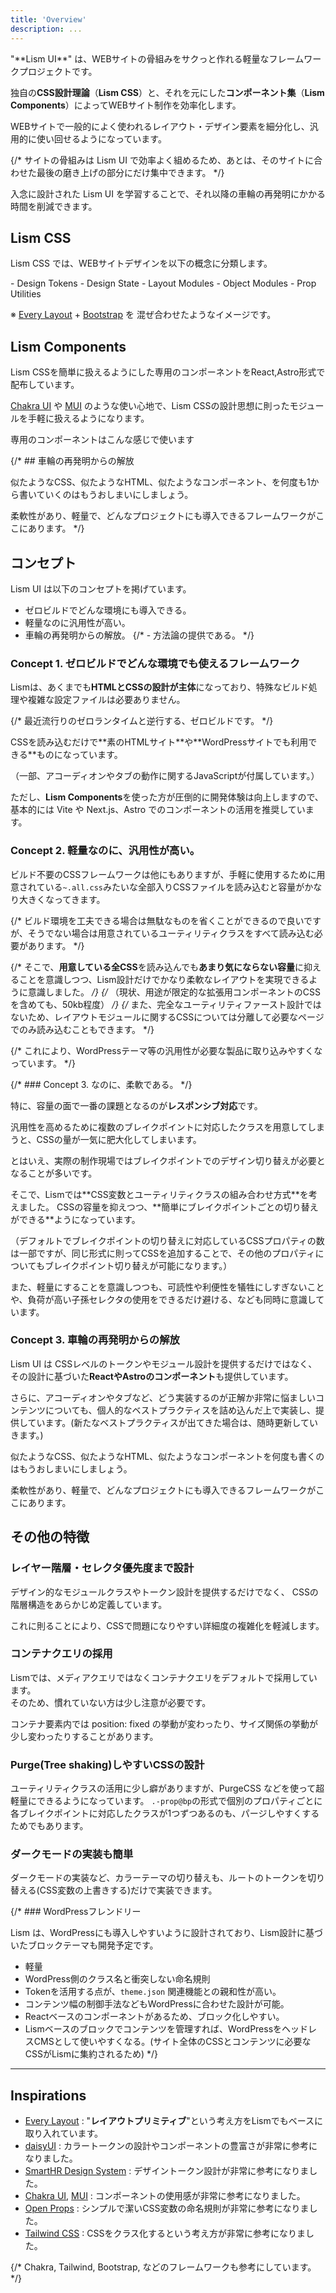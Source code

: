 ```yaml
---
title: 'Overview'
description: ...
---
```




<Box p='box' boxcolor='blue' bd bdrs='s'>
	"**Lism UI**" は、WEBサイトの骨組みをサクっと作れる軽量なフレームワークプロジェクトです。
</Box>

独自の**CSS設計理論**（**Lism CSS**）と、それを元にした**コンポーネント集**（**Lism Components**）によってWEBサイト制作を効率化します。


WEBサイトで一般的によく使われるレイアウト・デザイン要素を細分化し、汎用的に使い回せるようになっています。

{/* サイトの骨組みは Lism UI で効率よく組めるため、あとは、そのサイトに合わせた最後の磨き上げの部分にだけ集中できます。 */}

入念に設計された Lism UI を学習することで、それ以降の車輪の再発明にかかる時間を削減できます。


## Lism CSS

Lism CSS では、WEBサイトデザインを以下の概念に分類します。

<Box p="box" bgc='base-2'>
	- Design Tokens
	- Design State
	- Layout Modules
	- Object Modules
	- Prop Utilities
</Box>


※ [Every Layout](https://every-layout.dev/) + [Bootstrap](https://getbootstrap.com/) を 混ぜ合わせたようなイメージです。


## Lism Components

Lism CSSを簡単に扱えるようにした専用のコンポーネントをReact,Astro形式で配布しています。

[Chakra UI](https://chakra-ui.com/) や [MUI](https://mui.com/) のような使い心地で、Lism CSSの設計思想に則ったモジュールを手軽に扱えるようになります。

<PreviewTitle>専用のコンポーネントはこんな感じで使います</PreviewTitle>
<DemoLismComponent/>



{/* ## 車輪の再発明からの解放

似たようなCSS、似たようなHTML、似たようなコンポーネント、を何度も1から書いていくのはもうおしまいにしましょう。

柔軟性があり、軽量で、どんなプロジェクトにも導入できるフレームワークがここにあります。 */}



## コンセプト

Lism UI は以下のコンセプトを掲げています。

- ゼロビルドでどんな環境にも導入できる。
- 軽量なのに汎用性が高い。
- 車輪の再発明からの解放。
{/* - 方法論の提供である。 */}


### Concept 1. ゼロビルドでどんな環境でも使えるフレームワーク

Lismは、あくまでも**HTMLとCSSの設計が主体**になっており、特殊なビルド処理や複雑な設定ファイルは必要ありません。

{/* 最近流行りのゼロランタイムと逆行する、ゼロビルドです。 */}

<Callout type="check">
CSSを読み込むだけで**素のHTMLサイト**や**WordPressサイトでも利用できる**ものになっています。
</Callout>

<Text c="content-2" mbs="10" fz="s">（一部、アコーディオンやタブの動作に関するJavaScriptが付属しています。）</Text>

ただし、**Lism Components**を使った方が圧倒的に開発体験は向上しますので、基本的には Vite や Next.js、Astro でのコンポーネントの活用を推奨しています。



### Concept 2. 軽量なのに、汎用性が高い。

ビルド不要のCSSフレームワークは他にもありますが、手軽に使用するために用意されている`~.all.css`みたいな全部入りCSSファイルを読み込むと容量がかなり大きくなってきます。


{/* ビルド環境を工夫できる場合は無駄なものを省くことができるので良いですが、そうでない場合は用意されているユーティリティクラスをすべて読み込む必要があります。 */}

{/* <Callout type="check">
そこで、**用意している全CSS**を読み込んでも**あまり気にならない容量**に抑えることを意識しつつ、Lism設計だけでかなり柔軟なレイアウトを実現できるように意識しました。
</Callout> */}
{/* <Text mbs="20" fz="s">（現状、用途が限定的な拡張用コンポーネントのCSSを含めても、50kb程度）</Text> */}
{/* また、完全なユーティリティファースト設計ではないため、レイアウトモジュールに関するCSSについては分離して必要なページでのみ読み込むこともできます。 */}

{/* これにより、WordPressテーマ等の汎用性が必要な製品に取り込みやすくなっています。 */}

{/* ### Concept 3. なのに、柔軟である。 */}

特に、容量の面で一番の課題となるのが**レスポンシブ対応**です。

<Callout boxcolor="blue" icon={SmileyXEyes}>
汎用性を高めるために複数のブレイクポイントに対応したクラスを用意してしまうと、CSSの量が一気に肥大化してしまいます。
</Callout>

とはいえ、実際の制作現場ではブレイクポイントでのデザイン切り替えが必要となることが多いです。

<Callout boxcolor="green" icon='good'>
そこで、Lismでは**CSS変数とユーティリティクラスの組み合わせ方式**を考えました。  
CSSの容量を抑えつつ、**簡単にブレイクポイントごとの切り替えができる**ようになっています。
</Callout>

（デフォルトでブレイクポイントの切り替えに対応しているCSSプロパティの数は一部ですが、同じ形式に則ってCSSを追加することで、その他のプロパティについてもブレイクポイント切り替えが可能になります。）

また、軽量にすることを意識しつつも、可読性や利便性を犠牲にしすぎないことや、負荷が高い子孫セレクタの使用をできるだけ避ける、なども同時に意識しています。


### Concept 3. 車輪の再発明からの解放

Lism UI は CSSレベルのトークンやモジュール設計を提供するだけではなく、その設計に基づいた**ReactやAstroのコンポーネント**も提供しています。

さらに、アコーディオンやタブなど、どう実装するのが正解か非常に悩ましいコンテンツについても、個人的なベストプラクティスを詰め込んだ上で実装し、提供しています。(新たなベストプラクティスが出てきた場合は、随時更新していきます。)


<Callout boxcolor="green" icon='good'>
似たようなCSS、似たようなHTML、似たようなコンポーネントを何度も書くのはもうおしまいにしましょう。
</Callout>

柔軟性があり、軽量で、どんなプロジェクトにも導入できるフレームワークがここにあります。


## その他の特徴


### レイヤー階層・セレクタ優先度まで設計

デザイン的なモジュールクラスやトークン設計を提供するだけでなく、
CSSの階層構造をあらかじめ定義しています。

これに則ることにより、CSSで問題になりやすい詳細度の複雑化を軽減します。

### コンテナクエリの採用

Lismでは、メディアクエリではなくコンテナクエリをデフォルトで採用しています。  
そのため、慣れていない方は少し注意が必要です。

コンテナ要素内では position: fixed の挙動が変わったり、サイズ関係の挙動が少し変わったりすることがあります。


### Purge(Tree shaking)しやすいCSSの設計

ユーティリティクラスの活用に少し癖がありますが、PurgeCSS などを使って超軽量にできるようになっています。
`.-prop@bp`の形式で個別のプロパティごとに各ブレイクポイントに対応したクラスが1つずつあるのも、パージしやすくするためでもあります。


### ダークモードの実装も簡単

ダークモードの実装など、カラーテーマの切り替えも、ルートのトークンを切り替える(CSS変数の上書きする)だけで実装できます。

{/* ### WordPressフレンドリー

Lism は、WordPressにも導入しやすいように設計されており、Lism設計に基づいたブロックテーマも開発予定です。

- 軽量
- WordPress側のクラス名と衝突しない命名規則
- Tokenを活用する点が、`theme.json` 関連機能との親和性が高い。
- コンテンツ幅の制御手法などもWordPressに合わせた設計が可能。
- Reactベースのコンポーネントがあるため、ブロック化しやすい。
- Lismベースのブロックでコンテンツを管理すれば、WordPressをヘッドレスCMSとして使いやすくなる。(サイト全体のCSSとコンテンツに必要なCSSがLismに集約されるため) */}



---

## Inspirations

- [Every Layout](https://every-layout.dev/) : "**レイアウトプリミティブ**"という考え方をLismでもベースに取り入れています。
- [daisyUI](https://daisyui.com/) : カラートークンの設計やコンポーネントの豊富さが非常に参考になりました。
- [SmartHR Design System](https://smarthr.design/products/design-tokens/) : デザイントークン設計が非常に参考になりました。
- [Chakra UI](https://chakra-ui.com/),  [MUI](https://mui.com/) : コンポーネントの使用感が非常に参考になりました。
- [Open Props](https://open-props.style/#shadows) : シンプルで潔いCSS変数の命名規則が非常に参考になりました。
- [Tailwind CSS](https://tailwindcss.com/) : CSSをクラス化するという考え方が非常に参考になりました。

{/* Chakra, Tailwind, Bootstrap, などのフレームワークも参考にしています。 */}
